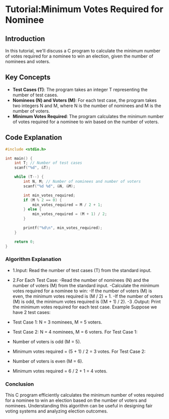 # Tutorial:Minimum Votes Required for Nominee

## Introduction

In this tutorial, we'll discuss a C program to calculate the minimum number of votes required for a nominee to win an election, given the number of nominees and voters.

## Key Concepts

- **Test Cases (T)**: The program takes an integer T representing the number of test cases.
- **Nominees (N) and Voters (M)**: For each test case, the program takes two integers N and M, where N is the number of nominees and M is the number of voters.
- **Minimum Votes Required**: The program calculates the minimum number of votes required for a nominee to win based on the number of voters.

## Code Explanation

```c
#include <stdio.h>

int main() {
    int T; // Number of test cases
    scanf("%d", &T);

    while (T--) {
        int N, M; // Number of nominees and number of voters
        scanf("%d %d", &N, &M);

        int min_votes_required;
        if (M % 2 == 0) {
            min_votes_required = M / 2 + 1;
        } else {
            min_votes_required = (M + 1) / 2;
        }

        printf("%d\n", min_votes_required);
    }

    return 0;
}
```
### Algorithm Explanation
- 1.Input: Read the number of test cases (T) from the standard input.
- 2.For Each Test Case:
    -Read the number of nominees (N) and the number of voters (M) from the standard input.
    -Calculate the minimum votes required for a nominee to win:
    -If the number of voters (M) is even, the minimum votes required is (M / 2) + 1.
    -If the number of voters (M) is odd, the minimum votes required is ((M + 1) / 2).
  -3 .Output: Print the minimum votes required for each test case.
Example
Suppose we have 2 test cases:

- Test Case 1: N = 3 nominees, M = 5 voters.
- Test Case 2: N = 4 nominees, M = 6 voters.
For Test Case 1:

- Number of voters is odd (M = 5).
- Minimum votes required = (5 + 1) / 2 = 3 votes.
For Test Case 2:

- Number of voters is even (M = 6).
- Minimum votes required = 6 / 2 + 1 = 4 votes.
### Conclusion
This C program efficiently calculates the minimum number of votes required for a nominee to win an election based on the number of voters and nominees. Understanding this algorithm can be useful in designing fair voting systems and analyzing election outcomes.
